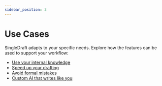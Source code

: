 ```yaml
---
sidebar_position: 3
---
```


# Use Cases

SingleDraft adapts to your specific needs. Explore how the features can be used to
support your workflow:

- [Use your internal knowledge](../use_cases/knowledge_reuse)
- [Speed up your drafting](../use_cases/fast_drafting)
- [Avoid formal mistakes](../use_cases/error_prevention)
- [Custom AI that writes like you](../use_cases/ai_customization)
